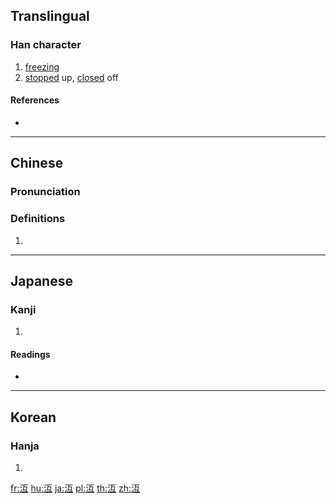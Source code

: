 {{character info/new}}
{{also|冱}}
==Translingual==

===Han character===
{{Han char|rn=85|rad=水|as=04|sn=7|four=31117|canj=EMVM,XEMVM|ids=⿰氵互}}

# [[freezing]]
# [[stop]]ped up, [[close]]d off

====References====
* {{Han ref|kx=0610.110|dkj=17194|dj=1003.050|hdz=31562.030|uh=6C8D|ud=27789|bh=A85B|bd=43099}}

----

==Chinese==
{{zh-forms}}

===Pronunciation===
{{zh-pron
|m=hù
|c=wu6
|mc=
|oc=y
|ma=
|cat=a
}}

===Definitions===
{{zh-hanzi}}

# {{rfdef|lang=zh}}

----

==Japanese==

===Kanji===
{{ja-kanji|grade=|rs=水04}}

# {{defn|lang=ja|sort=水04}}

====Readings====
* {{ja-readings|on=[[ご]] (go)|kun=[[かれる]] (kareru)}}

----

==Korean==

===Hanja===
{{ko-hanja|hangeul=호|eumhun=|rv=ho|mr=ho|y=ho}}

# {{defn|lang=ko|sort=水04}}

[[fr:沍]]
[[hu:沍]]
[[ja:沍]]
[[pl:沍]]
[[th:沍]]
[[zh:沍]]